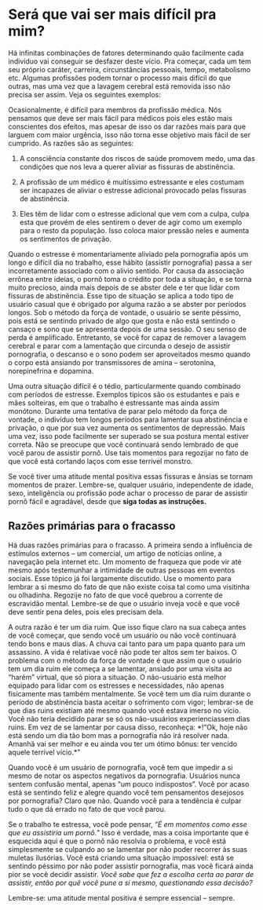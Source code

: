 # Será que vai ser mais difícil pra mim?

Há infinitas combinações de fatores determinando quão facilmente cada indivíduo vai conseguir se desfazer deste vício. Pra começar, cada um tem seu próprio caráter, carreira, circunstâncias pessoais, tempo, metabolismo etc. Algumas profissões podem tornar o processo mais difícil do que outras, mas uma vez que a lavagem cerebral está removida isso não precisa ser assim. Veja os seguintes exemplos:

Ocasionalmente, é difícil para membros da profissão médica. Nós pensamos que deve ser mais fácil para médicos pois eles estão mais conscientes dos efeitos, mas apesar de isso os dar razões mais para que larguem com maior urgência, isso não torna esse objetivo mais fácil de ser cumprido. As razões são as seguintes:

1.  A consciência constante dos riscos de saúde promovem medo, uma das condições que nos leva a querer aliviar as fissuras de abstinência.

2.  A profissão de um médico é muitíssimo estressante e eles costumam ser incapazes de aliviar o estresse adicional provocado pelas fissuras de abstinência.

3.  Eles têm de lidar com o estresse adicional que vem com a culpa, culpa esta que provém de eles sentirem o dever de agir como um exemplo para o resto da população. Isso coloca maior pressão neles e aumenta os sentimentos de privação.

Quando o estresse é momentariamente aliviado pela pornografia após um longo e difícil dia no trabalho, esse hábito (assistir pornografia) passa a ser incorretamente associado com o alívio sentido. Por causa da associação errônea entre ideias, o pornô toma o crédito por toda a situação, e se torna muito precioso, ainda mais depois de se abster dele e ter que lidar com fissuras de abstinência. Esse tipo de situação se aplica a todo tipo de usuário casual que é obrigado por alguma razão a se abster por períodos longos. Sob o método da força de vontade, o usuário se sente péssimo, pois está se sentindo privado de algo que gosta e não está sentindo o cansaço e sono que se apresenta depois de uma sessão. O seu senso de perda é amplificado. Entretanto, se você for capaz de remover a lavagem cerebral e parar com a lamentação que circunda o desejo de assistir pornografia, o descanso e o sono podem ser aproveitados mesmo quando o corpo está ansiando por transmissores de amina -- serotonina, norepinefrina e dopamina.

Uma outra situação difícil é o tédio, particularmente quando combinado com períodos de estresse. Exemplos típicos são os estudantes e pais e mães solteiras, em que o trabalho é estressante mas ainda assim monótono. Durante uma tentativa de parar pelo método da força de vontade, o indivíduo tem longos períodos para lamentar sua abstinência e privação, o que por sua vez aumenta os sentimentos de depressão. Mais uma vez, isso pode facilmente ser superado se sua postura mental estiver correta. Não se preocupe que você continuará sendo lembrado de que você parou de assistir pornô. Use tais momentos para regozijar no fato de que você está cortando laços com esse terrível monstro.

Se você tiver uma atitude mental positiva essas fissuras e ânsias se tornam momentos de prazer. Lembre-se, qualquer usuário, independente de idade, sexo, inteligência ou profissão pode achar o processo de parar de assistir pornô fácil e agradável, desde que **siga todas as instruções.**

## Razões primárias para o fracasso

Há duas razões primárias para o fracasso. A primeira sendo a influência de estímulos externos -- um comercial, um artigo de notícias online, a navegação pela internet etc. Um momento de fraqueza que pode vir até mesmo após testemunhar a intimidade de outras pessoas em eventos sociais. Esse tópico já foi largamente discutido. Use o momento para lembrar a si mesmo do fato de que não existe coisa tal como uma visitinha ou olhadinha. Regozije no fato de que você quebrou a corrente de escravidão mental. Lembre-se de que o usuário inveja você e que você deve sentir pena deles, pois eles precisam dela. 

A outra razão é ter um dia ruim. Que isso fique claro na sua cabeça antes de você começar, que sendo você um usuário ou não você continuará tendo bons e maus dias. A chuva cai tanto para um papa quanto para um assassino. A vida é relativae você não pode ter altos sem ter baixos. O problema com o método da força de vontade é que assim que o usuário tem um dia ruim ele começa a se lamentar, ansiado por uma visita ao "harém" virtual, que só piora a situação. O não-usuário está melhor equipado para lidar com os estresses e necessidades, não apenas fisicamente mas também mentalmente. Se você tem um dia ruim durante o período de abstinência basta aceitar o sofrimento com vigor; lembrar-se de que dias ruins existiam até mesmo quando você estava imerso no vício. Você não teria decidido parar se só os não-usuários experienciassem dias ruins. Em vez de se lamentar por causa disso, reconheça: \*!"Ok, hoje não está sendo um dia tão bom mas a pornografia não irá resolver nada. Amanhã vai ser melhor e eu ainda vou ter um ótimo bônus: ter vencido aquele terrível vício.*"

Quando você é um usuário de pornografia, você tem que impedir a si mesmo de notar os aspectos negativos da pornografia. Usuários nunca sentem confusão mental, apenas "um pouco indispostos". Você por acaso está se sentindo feliz e alegre quando você tem pensamentos desejosos por pornografia? Claro que não. Quando você para a tendência é culpar tudo o que dá errado no fato de que você parou.

Se o trabalho te estressa, você pode pensar, "*É em momentos como esse que eu assistiria um pornô.*" Isso é verdade, mas a coisa importante que é esquecida aqui é que o pornô não resolvia o problema, e você está simplesmente se culpando ao se lamentar por não poder recorrer às suas muletas ilusórias. Você está criando uma situação impossível: está se sentindo péssimo por não poder assistir pornografia, mas você ficará ainda pior se você decidir assistir. *Você sabe que fez a escolha certa ao parar de assistir, então por quê você pune a si mesmo, questionando essa decisão?*

Lembre-se: uma atitude mental positiva é sempre essencial -- sempre.